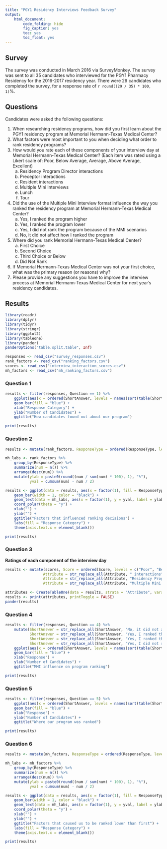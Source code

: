 ```yaml
---
title: "PGY1 Residency Interviews Feedback Survey"
output: 
    html_document:
        code_folding: hide
        fig_caption: yes
        toc: yes
        toc_float: yes
---
```


## Survey

The survey was conducted in March 2016 via SurveyMonkey. The survey was sent to all 35 candidates who interviewed for the PGY1 Pharmacy Residency for the 2016-2017 residency year. There were 29 candidates who completed the survey, for a response rate of `r round((29 / 35) * 100, 1)`%.

## Questions

Candidates were asked the following questions:

1. When researching residency programs, how did you first learn about the PGY1 residency program at Memorial Hermann-Texas Medical Center?
1. What factors were most important to you when deciding what order to rank residency programs?
1. How would you rate each of these components of your interview day at Memorial Hermann-Texas Medical Center? (Each item was rated using a Likert scale of: Poor, Below Average, Average, Above Average, Excellent)
    a. Residency Program Director interactions
    a. Preceptor interactions
    a. Resident interactions
    a. Multiple Mini Interviews
    a. Lunch
    a. Tour
1. Did the use of the Multiple Mini Interview format influence the way you ranked the residency program at Memorial Hermann-Texas Medical Center?
    a. Yes, I ranked the program higher
    a. Yes, I ranked the program lower
    a. Yes, I did not rank the program because of the MMI scenarios
    a. No, it did not affect how I ranked the program
1. Where did you rank Memorial Hermann-Texas Medical Center?
    a. First Choice
    a. Second Choice
    a. Third Choice or Below
    a. Did Not Rank
1. If Memorial Hermann-Texas Medical Center was not your first choice, what was the primary reason (or reasons) why?
1. Please provide any suggestions you have to improve the interview process at Memorial Hermann-Texas Medical Center for next year's residency candidates.

## Results

```r
library(readr)
library(dplyr)
library(tidyr)
library(stringr)
library(ggplot2)
library(tableone)
library(pander)
panderOptions("table.split.table", Inf)
```

```r
responses <- read_csv("survey_responses.csv")
rank_factors <- read_csv("ranking_factors.csv")
scores <- read_csv("interview_interaction_scores.csv")
mh_factors <- read_csv("mh_ranking_factors.csv")
```

### Question 1

```r
results <- filter(responses, Question == 1) %>%
    ggplot(aes(x = ordered(ShortAnswer, levels = names(sort(table(ShortAnswer), decreasing = TRUE))))) +
    geom_bar(fill = "blue") +
    xlab("Response Category") +
    ylab("Number of Candidates") +
    ggtitle("How candidates found out about our program")

print(results)
```

### Question 2

```r
results <- mutate(rank_factors, ResponseType = ordered(ResponseType, levels = names(sort(table(ResponseType), decreasing = TRUE)))) 

mh_labs <- rank_factors %>%
    group_by(ResponseType) %>%
    summarize(num = n()) %>%
    arrange(desc(num)) %>% 
    mutate(ylab = paste0(round((num / sum(num) * 100), 1), "%"),
           yval = cumsum(num) - num / 2)

results <- ggplot(data = results, aes(x = factor(1), fill = ResponseType)) +
    geom_bar(width = 1, color = "black") +
    geom_text(data = mh_labs, aes(x = factor(1), y = yval, label = ylab)) +
    coord_polar(theta = "y") +
    xlab("") +
    ylab("") +
    ggtitle("Factors that influenced ranking decisions") +
    labs(fill = "Response Category") +
    theme(axis.text.x = element_blank()) 

print(results)
```

### Question 3

**Ratings of each component of the interview day**

```r
results <- mutate(scores, Score = ordered(Score, levels = c("Poor", "Below Average", "Average", "Above Average", "Excellent")),
                 Attribute = str_replace_all(Attribute, " interactions", ""),
                 Attribute = str_replace_all(Attribute, "Residency Program Director", "RPD"),
                 Attribute = str_replace_all(Attribute, "Multiple Mini Interviews", "MMI"))

attributes <- CreateTableOne(data = results, strata = "Attribute", vars = "Score", test = FALSE)
results <- print(attributes, printToggle = FALSE)
pander(results)
```

### Question 4

```r
results <- filter(responses, Question == 4) %>%
    mutate(ShortAnswer = str_replace_all(ShortAnswer, "No, it did not affect how I ranked the program", "No affect"),
           ShortAnswer = str_replace_all(ShortAnswer, "Yes, I ranked the program higher", "Higher"),
           ShortAnswer = str_replace_all(ShortAnswer, "Yes, I ranked the program lower", "Lower"),
           ShortAnswer = str_replace_all(ShortAnswer, "Yes, I did not rank the program because of the MMI scenarios", "Did not rank")) %>%
    ggplot(aes(x = ordered(ShortAnswer, levels = names(sort(table(ShortAnswer), decreasing = TRUE))))) +
    geom_bar(fill = "blue") +
    xlab("Response") +
    ylab("Number of Candidates") +
    ggtitle("MMI influence on program ranking") 

print(results)
```

### Question 5

```r
results <- filter(responses, Question == 5) %>%
    ggplot(aes(x = ordered(ShortAnswer, levels = names(sort(table(ShortAnswer), decreasing = TRUE))))) +
    geom_bar(fill = "blue") +
    xlab("Response") +
    ylab("Number of Candidates") +
    ggtitle("Where our program was ranked") 

print(results)
```

### Question 6

```r
results <- mutate(mh_factors, ResponseType = ordered(ResponseType, levels = names(sort(table(ResponseType), decreasing = TRUE))))

mh_labs <- mh_factors %>%
    group_by(ResponseType) %>%
    summarize(num = n()) %>%
    arrange(desc(num)) %>% 
    mutate(ylab = paste0(round((num / sum(num) * 100), 1), "%"),
           yval = cumsum(num) - num / 2)

results <- ggplot(data = results, aes(x = factor(1), fill = ResponseType)) +
    geom_bar(width = 1, color = "black") +
    geom_text(data = mh_labs, aes(x = factor(1), y = yval, label = ylab)) +
    coord_polar(theta = "y") +
    xlab("") +
    ylab("") +
    ggtitle("Factors that caused us to be ranked lower than first") +
    labs(fill = "Response Category") +
    theme(axis.text.x = element_blank()) 

print(results)
```

